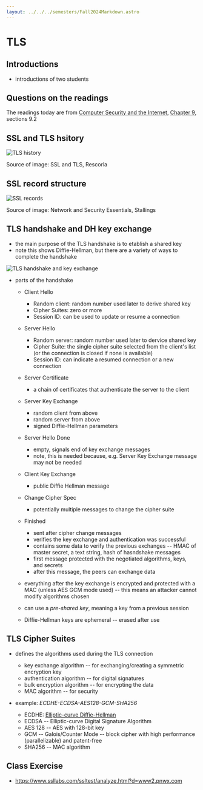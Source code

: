 ```yaml
---
layout: ../../../semesters/Fall2024Markdown.astro
---
```


# TLS

## Introductions

- introductions of two students

## Questions on the readings

The readings today are from
[Computer Security and the Internet](https://people.scs.carleton.ca/~paulv/toolsjewels.html),
[Chapter 9](https://people.scs.carleton.ca/~paulv/toolsjewels/TJrev1/ch9-rev1.pdf),
sections 9.2

## SSL and TLS hsitory

![TLS history](/images/notes/tls-history.png)

Source of image: SSL and TLS, Rescorla

## SSL record structure

![SSL records](/images/notes/SSL-records.png)

Source of image: Network and Security Essentials, Stallings

## TLS handshake and DH key exchange

- the main purpose of the TLS handshake is to etablish a shared key
- note this shows Diffie-Hellman, but there are a variety of ways to complete
  the handshake

![TLS handshake and key exchange](/images/notes/tls-handshake-dh.png)

- parts of the handshake

  - Client Hello
    - Random client: random number used later to derive shared key
    - Cipher Suites: zero or more
    - Session ID: can be used to update or resume a connection
  - Server Hello
    - Random server: random number used later to dervice shared key
    - Cipher Suite: the single cipher suite selected from the client's list (or
      the connection is closed if none is available)
    - Session ID: can indicate a resumed connection or a new connection
  - Server Certificate
    - a chain of certificates that authenticate the server to the client
  - Server Key Exchange
    - random client from above
    - random server from above
    - signed Diffie-Hellman parameters
  - Server Hello Done
    - empty, signals end of key exchange messages
    - note, this is needed because, e.g. Server Key Exchange message may not be
      needed
  - Client Key Exchange
    - public Diffie Hellman message
  - Change Cipher Spec
    - potentially multiple messages to change the cipher suite
  - Finished

    - sent after cipher change messages
    - verifies the key exchange and authentication was successful
    - contains some data to verify the previous exchanges -- HMAC of master
      secret, a text string, hash of hasndshake messages
    - first message protected with the negotiated algorithms, keys, and secrets
    - after this message, the peers can exchange data

  - everything after the key exchange is encrypted and protected with a MAC
    (unless AES GCM mode used) -- this means an attacker cannot modify
    algorithms chosen
  - can use a _pre-shared key_, meaning a key from a previous session
  - Diffie-Hellman keys are ephemeral -- erased after use

## TLS Cipher Suites

- defines the algorithms used during the TLS connection

  - key exchange algorithm -- for exchanging/creating a symmetric encryption key
  - authentication algorithm -- for digital signatures
  - bulk encryption algorithm -- for encrypting the data
  - MAC algorithm -- for security

- example: _ECDHE-ECDSA-AES128-GCM-SHA256_

  - ECDHE:
    [Elliptic-curve Diffie-Hellman](https://en.wikipedia.org/wiki/Elliptic-curve_Diffie–Hellman)
  - ECDSA -- Elliptic-curve Digital Signature Algorithm
  - AES 128 -- AES with 128-bit key
  - GCM -- Galois/Counter Mode -- block cipher with high performance
    (parallelizable) and patent-free
  - SHA256 -- MAC algorithm

## Class Exercise

- https://www.ssllabs.com/ssltest/analyze.html?d=www2.pnwx.com

